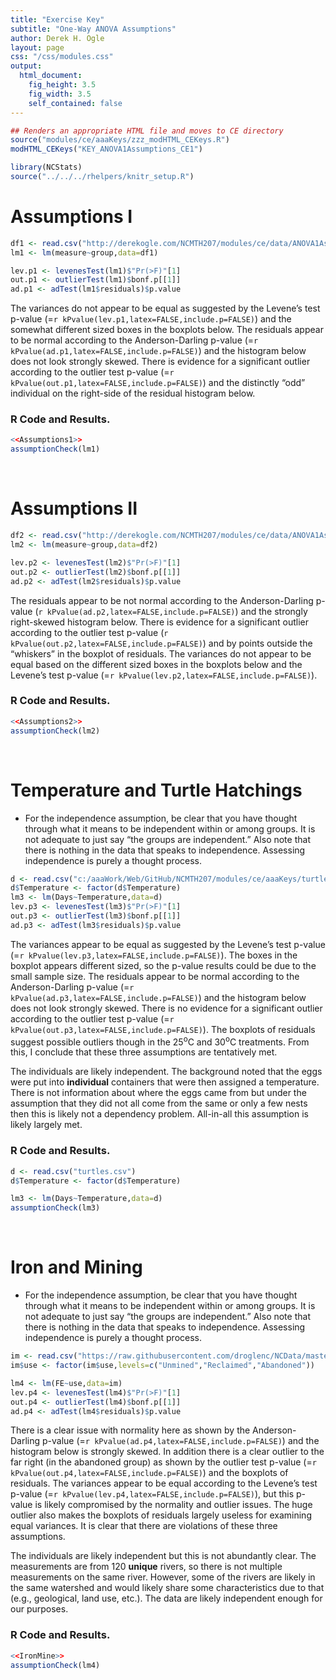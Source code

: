 ```yaml
---
title: "Exercise Key"
subtitle: "One-Way ANOVA Assumptions"
author: Derek H. Ogle
layout: page
css: "/css/modules.css"
output:
  html_document:
    fig_height: 3.5
    fig_width: 3.5
    self_contained: false
---
```


```r
## Renders an appropriate HTML file and moves to CE directory
source("modules/ce/aaaKeys/zzz_modHTML_CEKeys.R")
modHTML_CEKeys("KEY_ANOVA1Assumptions_CE1")
```

```r
library(NCStats)
source("../../../rhelpers/knitr_setup.R")
```

# Assumptions I
```r
df1 <- read.csv("http://derekogle.com/NCMTH207/modules/ce/data/ANOVA1Assumptions1.csv")
lm1 <- lm(measure~group,data=df1)
```
```r
lev.p1 <- levenesTest(lm1)$"Pr(>F)"[1]
out.p1 <- outlierTest(lm1)$bonf.p[[1]]
ad.p1 <- adTest(lm1$residuals)$p.value
```

The variances do not appear to be equal as suggested by the Levene's test p-value (=`r kPvalue(lev.p1,latex=FALSE,include.p=FALSE)`) and the somewhat different sized boxes in the  boxplots below. The residuals appear to be normal according to the Anderson-Darling p-value (=`r kPvalue(ad.p1,latex=FALSE,include.p=FALSE)`) and the histogram below does not look strongly skewed. There is evidence for a significant outlier according to the outlier test p-value (=`r kPvalue(out.p1,latex=FALSE,include.p=FALSE)`) and the distinctly "odd" individual on the right-side of the residual histogram below.

### R Code and Results.
```r
<<Assumptions1>>
assumptionCheck(lm1)
```

&nbsp;

# Assumptions II
```r
df2 <- read.csv("http://derekogle.com/NCMTH207/modules/ce/data/ANOVA1Assumptions2.csv")
lm2 <- lm(measure~group,data=df2)
```
```r
lev.p2 <- levenesTest(lm2)$"Pr(>F)"[1]
out.p2 <- outlierTest(lm2)$bonf.p[[1]]
ad.p2 <- adTest(lm2$residuals)$p.value
```

The residuals appear to be not normal according to the Anderson-Darling p-value (`r kPvalue(ad.p2,latex=FALSE,include.p=FALSE)`) and the strongly right-skewed histogram below. There is evidence for a significant outlier according to the outlier test p-value (`r kPvalue(out.p2,latex=FALSE,include.p=FALSE)`) and by points outside the "whiskers" in the boxplot of residuals. The variances do not appear to be equal based on the different sized boxes in the boxplots below and the Levene's test p-value (=`r kPvalue(lev.p2,latex=FALSE,include.p=FALSE)`). 

### R Code and Results.
```r
<<Assumptions2>>
assumptionCheck(lm2)
```

&nbsp;

# Temperature and Turtle Hatchings

<div class="alert alert-warning">
<ul>
  <li>For the independence assumption, be clear that you have thought through what it means to be independent within or among groups. It is not adequate to just say "the groups are independent." Also note that there is nothing in the data that speaks to independence. Assessing independence is purely a thought process.</li>
</ul>
</div>

```r
d <- read.csv("c:/aaaWork/Web/GitHub/NCMTH207/modules/ce/aaaKeys/turtles.csv")
d$Temperature <- factor(d$Temperature)
lm3 <- lm(Days~Temperature,data=d)
lev.p3 <- levenesTest(lm3)$"Pr(>F)"[1]
out.p3 <- outlierTest(lm3)$bonf.p[[1]]
ad.p3 <- adTest(lm3$residuals)$p.value
```

The variances appear to be equal as suggested by the Levene's test p-value (=`r kPvalue(lev.p3,latex=FALSE,include.p=FALSE)`). The boxes in the boxplot appears different sized, so the p-value results could be due to the small sample size. The residuals appear to be normal according to the Anderson-Darling p-value (=`r kPvalue(ad.p3,latex=FALSE,include.p=FALSE)`) and the histogram below does not look strongly skewed. There is no evidence for a significant outlier according to the outlier test p-value (=`r kPvalue(out.p3,latex=FALSE,include.p=FALSE)`). The boxplots of residuals suggest possible outliers though in the 25<sup>o</sup>C and 30<sup>o</sup>C treatments. From this, I conclude that these three assumptions are tentatively met.

The individuals are likely independent. The background noted that the eggs were put into **individual** containers that were then assigned a temperature. There is not information about where the eggs came from but under the assumption that they did not all come from the same or only a few nests then this is likely not a dependency problem. All-in-all this assumption is likely largely met.

### R Code and Results.
```r
d <- read.csv("turtles.csv")
d$Temperature <- factor(d$Temperature)
```
```r
lm3 <- lm(Days~Temperature,data=d)
assumptionCheck(lm3)
```

&nbsp;

# Iron and Mining

<div class="alert alert-warning">
<ul>
  <li>For the independence assumption, be clear that you have thought through what it means to be independent within or among groups. It is not adequate to just say "the groups are independent." Also note that there is nothing in the data that speaks to independence. Assessing independence is purely a thought process.</li>
</ul>
</div>

```r
im <- read.csv("https://raw.githubusercontent.com/droglenc/NCData/master/AcidMineDrainage.csv")
im$use <- factor(im$use,levels=c("Unmined","Reclaimed","Abandoned"))
```
```r
lm4 <- lm(FE~use,data=im)
lev.p4 <- levenesTest(lm4)$"Pr(>F)"[1]
out.p4 <- outlierTest(lm4)$bonf.p[[1]]
ad.p4 <- adTest(lm4$residuals)$p.value
```

There is a clear issue with normality here as shown by the Anderson-Darling p-value (=`r kPvalue(ad.p4,latex=FALSE,include.p=FALSE)`) and the histogram below is strongly skewed. In addition there is a clear outlier to the far right (in the abandoned group) as shown by the outlier test p-value (=`r kPvalue(out.p4,latex=FALSE,include.p=FALSE)`) and the boxplots of residuals. The variances appear to be equal according to the Levene's test p-value (=`r kPvalue(lev.p4,latex=FALSE,include.p=FALSE)`), but this p-value is likely compromised by the normality and outlier issues. The huge outlier also makes the boxplots of residuals largely useless for examining equal variances. It is clear that there are violations of these three assumptions.

The individuals are likely independent but this is not abundantly clear. The measurements are from 120 **unique** rivers, so there is not multiple measurements on the same river. However, some of the rivers are likely in the same watershed and would likely share some characteristics due to that (e.g., geological, land use, etc.). The data are likely independent enough for our purposes.


### R Code and Results.
```r
<<IronMine>>
assumptionCheck(lm4)
```
